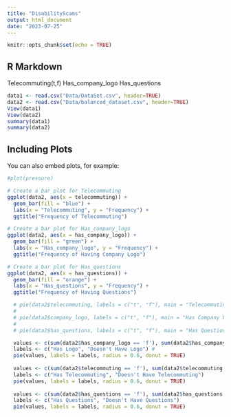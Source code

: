 ```yaml
---
title: "DisabilityScams"
output: html_document
date: "2023-07-25"
---
```


```r
knitr::opts_chunk$set(echo = TRUE)
```

## R Markdown

Telecommuting(t,f) 
Has_company_logo
Has_questions


```r
data1 <- read.csv("Data/DataSet.csv", header=TRUE)
data2 <- read.csv("Data/balanced_dataset.csv", header=TRUE)
View(data1)
View(data2)
summary(data1)
summary(data2)
```

## Including Plots

You can also embed plots, for example:

```r
#plot(pressure)

# Create a bar plot for Telecommuting
ggplot(data2, aes(x = telecommuting)) +
  geom_bar(fill = "blue") +
  labs(x = "Telecommuting", y = "Frequency") +
  ggtitle("Frequency of Telecommuting")

# Create a bar plot for Has_company_logo
ggplot(data2, aes(x = has_company_logo)) +
  geom_bar(fill = "green") +
  labs(x = "Has_company_logo", y = "Frequency") +
  ggtitle("Frequency of Having Company Logo")

# Create a bar plot for Has_questions
ggplot(data2, aes(x = has_questions)) +
  geom_bar(fill = "orange") +
  labs(x = "Has_questions", y = "Frequency") +
  ggtitle("Frequency of Having Questions")
```

```r
  # pie(data2$telecommuting, labels = c("t", "f"), main = "Telecommuting")
  # 
  # pie(data2$company_logo, labels = c("t", "f"), main = "Has Company Logo")
  # 
  # pie(data2$has_questions, labels = c("t", "f"), main = "Has Questions")

  values <- c(sum(data2$has_company_logo == 'f'), sum(data2$has_company_logo == 't')) 
  labels <- c("Has Logo", "Doesn't Have Logo") # 
  pie(values, labels = labels, radius = 0.6, donut = TRUE)
  
  values <- c(sum(data2$telecommuting == 'f'), sum(data2$telecommuting == 't')) 
  labels <- c("Has Telecommuting", "Doesn't Have Telecommuting") 
  pie(values, labels = labels, radius = 0.6, donut = TRUE)
  
  values <- c(sum(data2$has_questions == 'f'), sum(data2$has_questions == 't')) 
  labels <- c("Has Questions", "Doesn't Have Questions")
  pie(values, labels = labels, radius = 0.6, donut = TRUE)
```